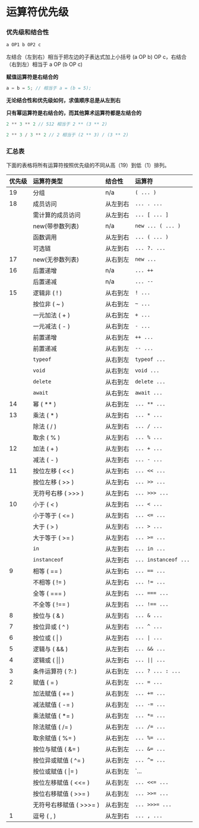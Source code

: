 # 运算符优先级


### 优先级和结合性

```js filename="表达式"
a OP1 b OP2 c
```

左结合（左到右）相当于把左边的子表达式加上小括号 (a OP b) OP c，右结合（右到左）相当于 a OP (b OP c)

**赋值运算符是右结合的**

```js filename="赋值运算"
a = b = 5; // 相当于 a = (b = 5);
```

**无论结合性和优先级如何，求值顺序总是从左到右**

**只有幂运算符是右结合的，而其他算术运算符都是左结合的**

```js filename="幂运算符"
2 ** 3 ** 2 // 512 相当于 2 ** (3 ** 2)

2 ** 3 / 3 ** 2 // 2 相当于 (2 ** 3) / (3 ** 2)
```

### 汇总表

下面的表格将所有运算符按照优先级的不同从高（19）到低（1）排列。

| 优先级  | 运算符类型        | 结合性        | 运算符   |
| :----- | :------------   | :----------- | :------ |
| 19     | 分组             | n/a          | `( ... )` |
| 18     | 成员访问          | 从左到右      | `... . ...` |
|        | 需计算的成员访问   | 从左到右      | `... [ ... ]` |
|        | new(带参数列表)   | n/a          | `new ... ( ... )` |
|        | 函数调用          | 从左到右      | `... ( ... )` |
|        | 可选链           | 从左到右      | `... ?. ...` |
| 17     | new(无参数列表)   | 从右到左      | `new ...` |
| 16     | 后置递增          | n/a           | `... ++` |
|        | 后置递减          | n/a           | `... --` |
| 15     | 逻辑非 ( ! )         | 从右到左      | `! ...` |
|        | 按位非 ( ~ )         | 从右到左      | `~ ...` |
|        | 一元加法 ( + )       | 从右到左      | `+ ...` |
|        | 一元减法 ( - )       | 从右到左      | `- ...` |
|        | 前置递增          | 从右到左      | `++ ...` |
|        | 前置递减          | 从右到左      | `-- ...` |
|        | `typeof`         | 从右到左      | `typeof ...` |
|        | `void`           | 从右到左      | `void ...` |
|        | `delete`         | 从右到左      | `delete ... ` |
|        | `await`          | 从右到左      | `await ... ` |
| 14     | 幂 ( ** )           | 从右到左      | `... ** ...` |
| 13     | 乘法 ( * )           | 从左到右      | `... * ...` |
|        | 除法 ( / )           | 从左到右      | `... / ...` |
|        | 取余 ( % )           | 从左到右      | `... % ...` |
| 12     | 加法 ( + )           | 从左到右      | `... + ...` |
|        | 减法 ( - )           | 从左到右      | `... - ...` |
| 11     | 按位左移 ( \<\< )       | 从左到右      | `... << ...` |
|        | 按位左移 ( \>\> )       | 从左到右      | `... >> ...` |
|        | 无符号右移 ( \>\>\> )    | 从左到右      | `... >>> ...` |
| 10     | 小于 ( \< )           | 从左到右      | `... < ...` |
|        | 小于等于 ( \<= )       | 从左到右      | `... <= ...` |
|        | 大于 ( \> )           | 从左到右      | `... > ...` |
|        | 大于等于 ( \>= )       | 从左到右      | `... >= ...` |
|        | `in`             | 从左到右      | `... in ...` |
|        | `instanceof`     | 从左到右      | `... instanceof ...` |
| 9      | 相等 ( == )          | 从左到右      | `... == ...` |
|        | 不相等 ( != )       | 从左到右      | `... != ...` |
|        | 全等 ( === )         | 从左到右      | `... === ...` |
|        | 不全等 ( !== )      | 从左到右      | `... !== ...` |
| 8      | 按位与 ( & )         | 从左到右      | `... & ...` |
| 7      | 按位异或 ( ^ )       | 从左到右      | `... ^ ...` |
| 6      | 按位或 ( \| )        | 从左到右      | `... \| ...` |
| 5      | 逻辑与 ( && )        | 从左到右      | `... && ...` |
| 4      | 逻辑或 ( \|\| )       | 从左到右      | `... \|\| ...` |
| 3      | 条件运算符 ( ?: )     | 从右到左      | `... ? ... : ...` |
| 2      | 赋值 ( = )           | 从右到左      | `... = ...` |
|        | 加法赋值 ( += )      | 从右到左      | `... += ...` |
|        | 减法赋值 ( -= )      | 从右到左      | `... -= ...` |
|        | 乘法赋值 ( *= )      | 从右到左      | `... *= ...` |
|        | 除法赋值 ( /= )      | 从右到左      | `... /= ...` |
|        | 取余赋值 ( %= )      | 从右到左      | `... %= ...` |
|        | 按位与赋值 ( &= )    | 从右到左      | `... &= ...` |
|        | 按位异或赋值 ( ^= )  | 从右到左      | `... ^= ...` |
|        | 按位或赋值 ( \|= )   | 从右到左      | `... |= ...` |
|        | 按位左移赋值 ( \<\<= ) | 从右到左      | `... <<= ...` |
|        | 按位右移赋值 ( \>\>= ) | 从右到左      | `... >>= ...` |
|        | 无符号右移赋值 ( \>\>\>= ) | 从右到左      | `... >>>= ...` |
| 1      | 逗号 ( , )           | 从左到右      | `... , ...` |


